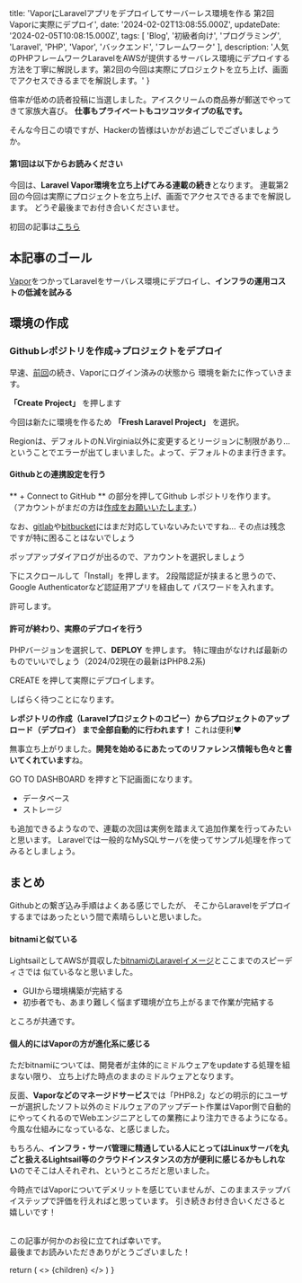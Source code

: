 
  title: 'VaporにLaravelアプリをデプロイしてサーバーレス環境を作る 第2回 Vaporに実際にデプロイ',
  date: '2024-02-02T13:08:55.000Z',
  updateDate: '2024-02-05T10:08:15.000Z',
  tags: [
    'Blog',
    '初級者向け',
    'プログラミング',
    'Laravel',
    'PHP',
    'Vapor',
    'バックエンド',
    'フレームワーク'
  ],
  description: '人気のPHPフレームワークLaravelをAWSが提供するサーバレス環境にデプロイする方法を丁寧に解説します。第2回の今回は実際にプロジェクトを立ち上げ、画面でアクセスできるまでを解説します。'
}

倍率が低めの読者投稿に当選しました。アイスクリームの商品券が郵送でやってきて家族大喜び。
**仕事もプライベートもコツコツタイプの私です。**

そんな今日この頃ですが、Hackerの皆様はいかがお過ごしでございましょうか。

#### 第1回は以下からお読みください

今回は、**Laravel Vapor環境を立ち上げてみる連載の続き**となります。
連載第2回の今回は実際にプロジェクトを立ち上げ、画面でアクセスできるまでを解説します。
どうぞ最後までお付き合いくださいませ。

初回の記事は[こちら](https://moldspoon.jp/blog/posts/deploy-to-laravel-vapor)

## 本記事のゴール

[Vapor](https://vapor.laravel.com/)をつかってLaravelをサーバレス環境にデプロイし、**インフラの運用コストの低減を試みる** 

## 環境の作成

### Githubレポジトリを作成→プロジェクトをデプロイ

早速、[前回](https://moldspoon.jp/blog/posts/deploy-to-laravel-vapor)の続き、Vaporにログイン済みの状態から
環境を新たに作っていきます。

<MdxImage month="202401" image="vp201.png" annotation="" />

**「Create Project」** を押します
<MdxImage month="202401" image="vp202.png" annotation="" />

今回は新たに環境を作るため **「Fresh Laravel Project」** を選択。
<MdxImage month="202401" image="vp203.png" annotation="" />

Regionは、デフォルトのN.Virginia以外に変更するとリージョンに制限があり...
ということでエラーが出てしまいました。よって、デフォルトのまま行きます。

#### Githubとの連携設定を行う

** + Connect to GitHub ** の部分を押してGithub レポジトリを作ります。
（アカウントがまだの方は[作成をお願いいたします](https://docs.github.com/ja/repositories/creating-and-managing-repositories/quickstart-for-repositories)。）
<MdxImage month="202401" image="vp205.png" annotation="" />

なお、[gitlab](https://gitlab.com/)や[bitbucket](https://bitbucket.org/)にはまだ対応していないみたいですね...
その点は残念ですが特に困ることはないでしょう

<MdxImage month="202401" image="vp206.png" annotation="" />

ポップアップダイアログが出るので、アカウントを選択しましょう

<MdxImage month="202401" image="vp207.png" annotation="" />

下にスクロールして「Install」を押します。
2段階認証が挟まると思うので、Google Authenticatorなど認証用アプリを経由して
パスワードを入れます。

<MdxImage month="202401" image="vp208.png" annotation="" />

許可します。

#### 許可が終わり、実際のデプロイを行う


PHPバージョンを選択して、**DEPLOY** を押します。
特に理由がなければ最新のものでいいでしょう（2024/02現在の最新はPHP8.2系)

<MdxImage month="202401" image="vp209.png" annotation="" />

<span className="hoso">CREATE を押して実際にデプロイ</span>します。

<MdxImage month="202401" image="vp210.png" annotation="" />

しばらく待つことになります。

**レポジトリの作成（Laravelプロジェクトのコピー）からプロジェクトのアップロード（デプロイ）
まで全部自動的に行われます！** これは便利❤️

<MdxImage month="202401" image="vp211.png" annotation="" />

無事立ち上がりました。**開発を始めるにあたってのリファレンス情報も色々と書いてくれています**ね。

GO TO DASHBOARD を押すと下記画面になります。

- データベース
- ストレージ

も追加できるようなので、連載の次回は実例を踏まえて追加作業を行ってみたいと思います。
Laravelでは一般的なMySQLサーバを使ってサンプル処理を作ってみるとしましょう。

<MdxImage month="202401" image="vp211.png" annotation="" />


## まとめ

Githubとの繋ぎ込み手順はよくある感じでしたが、
そこからLaravelをデプロイするまではあったという間で素晴らしいと思いました。

#### bitnamiと似ている

LightsailとしてAWSが買収した[bitnamiのLaravelイメージ](https://bitnami.com/stack/laravel)とここまでのスピーディさでは
似ているなと思いました。

- GUIから環境構築が完結する
- 初歩者でも、あまり難しく悩まず環境が立ち上がるまで作業が完結する

ところが共通です。
<br />

#### 個人的にはVaporの方が進化系に感じる

ただbitnamiについては、開発者が主体的にミドルウェアをupdateする処理を組まない限り、
立ち上げた時点のままのミドルウェアとなります。

反面、**Vaporなどのマネージドサービス**では「PHP8.2」などの明示的にユーザーが選択したソフト以外の<span className="hoso">ミドルウェアのアップデート作業はVapor側で自動的にやってくれるのでWebエンジニアとしての業務により注力できるようになる。</span>今風な仕組みになっているな、と感じました。

もちろん、**インフラ・サーバ管理に精通している人にとってはLinuxサーバを丸ごと扱えるLightsail等のクラウドインスタンスの方が便利に感じるかもしれない**のでそこは人それぞれ、というところだと思いました。

<span className="hoso">今時点ではVaporについてデメリットを感じていません</span>が、このままステップバイステップで評価を行えればと思っています。
引き続きお付き合いくださると嬉しいです！

<br />
この記事が何かのお役に立てれば幸いです。<br />
最後までお読みいただきありがとうございました！

  return (
    <Layout meta={meta}>
      <>
        {children}
      </>
    </Layout>
  )
}
